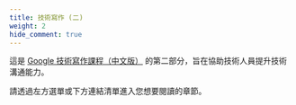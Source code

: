 ```yaml
---
title: 技術寫作 (二)
weight: 2
hide_comment: true
---
```


這是 [Google 技術寫作課程（中文版）](../index.qmd) 的第二部分，旨在協助技術人員提升技術溝通能力。

請透過左方選單或下方連結清單進入您想要閱讀的章節。

